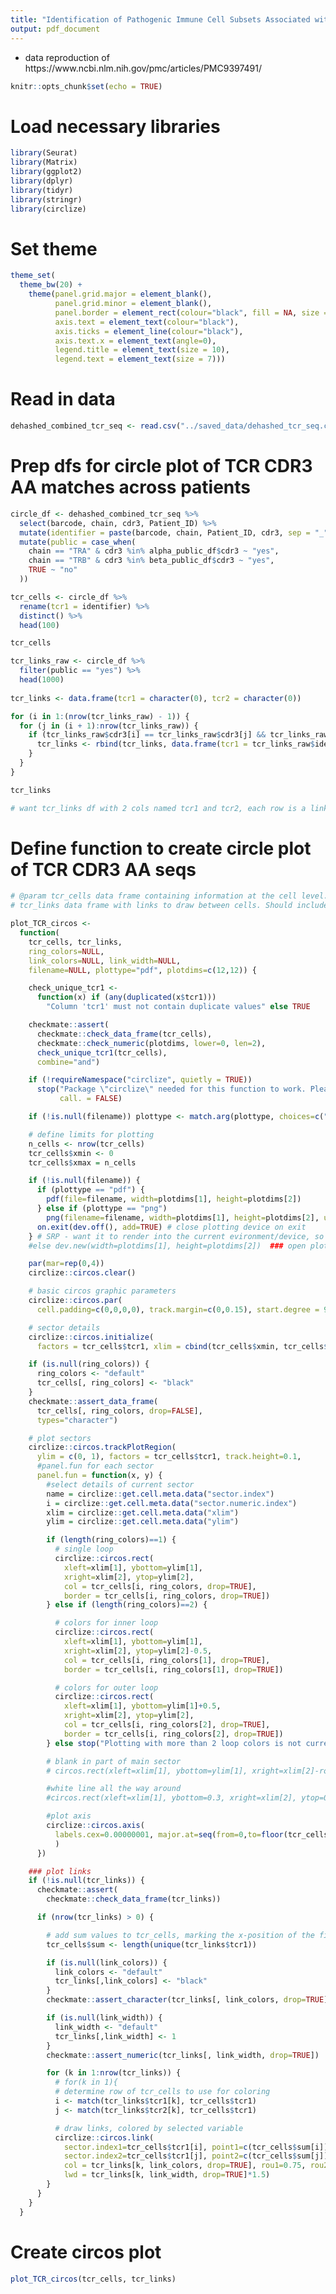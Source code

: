 ```yaml
---
title: "Identification of Pathogenic Immune Cell Subsets Associated with Checkpoint Inhibitor-induced Myocarditis"
output: pdf_document
---
```


 - data reproduction of https://www.ncbi.nlm.nih.gov/pmc/articles/PMC9397491/
 
```r
knitr::opts_chunk$set(echo = TRUE)
```

# Load necessary libraries

```r

library(Seurat)
library(Matrix)
library(ggplot2)
library(dplyr)
library(tidyr)
library(stringr)
library(circlize)

```

# Set theme

```r

theme_set(
  theme_bw(20) +
    theme(panel.grid.major = element_blank(),
          panel.grid.minor = element_blank(),
          panel.border = element_rect(colour="black", fill = NA, size = 1),
          axis.text = element_text(colour="black"),
          axis.ticks = element_line(colour="black"),
          axis.text.x = element_text(angle=0),
          legend.title = element_text(size = 10),
          legend.text = element_text(size = 7)))

```

# Read in data

```r

dehashed_combined_tcr_seq <- read.csv("../saved_data/dehashed_tcr_seq.csv")

```

# Prep dfs for circle plot of TCR CDR3 AA matches across patients

```r

circle_df <- dehashed_combined_tcr_seq %>%
  select(barcode, chain, cdr3, Patient_ID) %>%
  mutate(identifier = paste(barcode, chain, Patient_ID, cdr3, sep = "_")) %>%
  mutate(public = case_when(
    chain == "TRA" & cdr3 %in% alpha_public_df$cdr3 ~ "yes",
    chain == "TRB" & cdr3 %in% beta_public_df$cdr3 ~ "yes",
    TRUE ~ "no"
  ))

tcr_cells <- circle_df %>%
  rename(tcr1 = identifier) %>%
  distinct() %>%
  head(100)

tcr_cells

tcr_links_raw <- circle_df %>%
  filter(public == "yes") %>%
  head(1000)
  
tcr_links <- data.frame(tcr1 = character(0), tcr2 = character(0))

for (i in 1:(nrow(tcr_links_raw) - 1)) {
  for (j in (i + 1):nrow(tcr_links_raw)) {
    if (tcr_links_raw$cdr3[i] == tcr_links_raw$cdr3[j] && tcr_links_raw$Patient_ID[i] != tcr_links_raw$Patient_ID[j]) {
      tcr_links <- rbind(tcr_links, data.frame(tcr1 = tcr_links_raw$identifier[i], tcr2 = tcr_links_raw$identifier[j]))
    }
  }
}

tcr_links

# want tcr_links df with 2 cols named tcr1 and tcr2, each row is a linkages (values are barcodes)

```

# Define function to create circle plot of TCR CDR3 AA seqs

```r

# @param tcr_cells data frame containing information at the cell level. Should include identifiers at minimum, as column "tcr1", plus optional columns for coloring the cells around the circos plot. Cells will be plotted in the order in which they are listed in this data frame.
# tcr_links data frame with links to draw between cells. Should include identifiers for the two cells, as columns "tcr1" and "tcr2", plus optional columns for color and/or width of the links to be drawn. Often the output of \code{tabulate_shared_TCR_chains}. If an empty data frame, or set to \code{NULL}, no links will be drawn.

plot_TCR_circos <-
  function(
    tcr_cells, tcr_links,
    ring_colors=NULL,
    link_colors=NULL, link_width=NULL,
    filename=NULL, plottype="pdf", plotdims=c(12,12)) {

    check_unique_tcr1 <-
      function(x) if (any(duplicated(x$tcr1)))
        "Column 'tcr1' must not contain duplicate values" else TRUE

    checkmate::assert(
      checkmate::check_data_frame(tcr_cells),
      checkmate::check_numeric(plotdims, lower=0, len=2),
      check_unique_tcr1(tcr_cells),
      combine="and")

    if (!requireNamespace("circlize", quietly = TRUE))
      stop("Package \"circlize\" needed for this function to work. Please install it.",
           call. = FALSE)

    if (!is.null(filename)) plottype <- match.arg(plottype, choices=c("pdf", "png"))

    # define limits for plotting
    n_cells <- nrow(tcr_cells)
    tcr_cells$xmin <- 0
    tcr_cells$xmax = n_cells

    if (!is.null(filename)) {
      if (plottype == "pdf") {
        pdf(file=filename, width=plotdims[1], height=plotdims[2])
      } else if (plottype == "png")
        png(filename=filename, width=plotdims[1], height=plotdims[2], units="in")
      on.exit(dev.off(), add=TRUE) # close plotting device on exit
    } # SRP - want it to render into the current evironment/device, so don't open a new device.  Useful in Rmd documents.
    #else dev.new(width=plotdims[1], height=plotdims[2])  ### open plotting window

    par(mar=rep(0,4))
    circlize::circos.clear()

    # basic circos graphic parameters
    circlize::circos.par(
      cell.padding=c(0,0,0,0), track.margin=c(0,0.15), start.degree = 90, gap.degree = 0)

    # sector details
    circlize::circos.initialize(
      factors = tcr_cells$tcr1, xlim = cbind(tcr_cells$xmin, tcr_cells$xmax))

    if (is.null(ring_colors)) {
      ring_colors <- "default"
      tcr_cells[, ring_colors] <- "black"
    }
    checkmate::assert_data_frame(
      tcr_cells[, ring_colors, drop=FALSE],
      types="character")

    # plot sectors
    circlize::circos.trackPlotRegion(
      ylim = c(0, 1), factors = tcr_cells$tcr1, track.height=0.1,
      #panel.fun for each sector
      panel.fun = function(x, y) {
        #select details of current sector
        name = circlize::get.cell.meta.data("sector.index")
        i = circlize::get.cell.meta.data("sector.numeric.index")
        xlim = circlize::get.cell.meta.data("xlim")
        ylim = circlize::get.cell.meta.data("ylim")

        if (length(ring_colors)==1) {
          # single loop
          circlize::circos.rect(
            xleft=xlim[1], ybottom=ylim[1],
            xright=xlim[2], ytop=ylim[2],
            col = tcr_cells[i, ring_colors, drop=TRUE],
            border = tcr_cells[i, ring_colors, drop=TRUE])
        } else if (length(ring_colors)==2) {

          # colors for inner loop
          circlize::circos.rect(
            xleft=xlim[1], ybottom=ylim[1],
            xright=xlim[2], ytop=ylim[2]-0.5,
            col = tcr_cells[i, ring_colors[1], drop=TRUE],
            border = tcr_cells[i, ring_colors[1], drop=TRUE])

          # colors for outer loop
          circlize::circos.rect(
            xleft=xlim[1], ybottom=ylim[1]+0.5,
            xright=xlim[2], ytop=ylim[2],
            col = tcr_cells[i, ring_colors[2], drop=TRUE],
            border = tcr_cells[i, ring_colors[2], drop=TRUE])
        } else stop("Plotting with more than 2 loop colors is not currently supported.")

        # blank in part of main sector
        # circos.rect(xleft=xlim[1], ybottom=ylim[1], xright=xlim[2]-rowSums(m)[i], ytop=ylim[1]+0.3, col = "white", border = "white")

        #white line all the way around
        #circos.rect(xleft=xlim[1], ybottom=0.3, xright=xlim[2], ytop=0.32, col = "white", border = "white")

        #plot axis
        circlize::circos.axis(
          labels.cex=0.00000001, major.at=seq(from=0,to=floor(tcr_cells$xmax)[i],by=500)
          )
      })

    ### plot links
    if (!is.null(tcr_links)) {
      checkmate::assert(
        checkmate::check_data_frame(tcr_links))

      if (nrow(tcr_links) > 0) {

        # add sum values to tcr_cells, marking the x-position of the first links out (sum1) and in (sum2). Updated for further links in loop below.
        tcr_cells$sum <- length(unique(tcr_links$tcr1))

        if (is.null(link_colors)) {
          link_colors <- "default"
          tcr_links[,link_colors] <- "black"
        }
        checkmate::assert_character(tcr_links[, link_colors, drop=TRUE])

        if (is.null(link_width)) {
          link_width <- "default"
          tcr_links[,link_width] <- 1
        }
        checkmate::assert_numeric(tcr_links[, link_width, drop=TRUE])

        for (k in 1:nrow(tcr_links)) {
          # for(k in 1){
          # determine row of tcr_cells to use for coloring
          i <- match(tcr_links$tcr1[k], tcr_cells$tcr1)
          j <- match(tcr_links$tcr2[k], tcr_cells$tcr1)

          # draw links, colored by selected variable
          circlize::circos.link(
            sector.index1=tcr_cells$tcr1[i], point1=c(tcr_cells$sum[i]),
            sector.index2=tcr_cells$tcr1[j], point2=c(tcr_cells$sum[j]),
            col = tcr_links[k, link_colors, drop=TRUE], rou1=0.75, rou2=0.75,
            lwd = tcr_links[k, link_width, drop=TRUE]*1.5)
        }
      }
    }
  }

```

# Create circos plot

```r

plot_TCR_circos(tcr_cells, tcr_links)

```